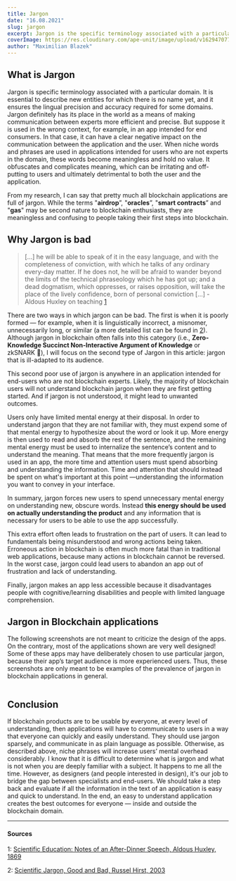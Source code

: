 ```yaml
---
title: Jargon
date: "16.08.2021"
slug: jargon
excerpt: Jargon is the specific terminology associated with a particular field or area of activity. It is that jargon can have a negative impact on communication between professionals and laypeople. When niche words and phrases are used in applications that are intended for first time users, these unfamiliar words become meaningless jargon that provides no value. It clouds and complicates meaning, which is irritating and alienating to users, with potentially harmful consequences to all parties.
coverImage: https://res.cloudinary.com/ape-unit/image/upload/v1629470775/neueux/media/articles/Frame%202043.png
author: "Maximilian Blazek"
---
```


## What is Jargon

Jargon is specific terminology associated with a particular domain. It is essential to describe new entities for which there is no name yet, and it ensures the lingual precision and accuracy required for some domains. Jargon definitely has its place in the world as a means of making communication between experts more efficient and precise. But suppose it is used in the wrong context, for example, in an app intended for end consumers. In that case, it can have a clear negative impact on the communication between the application and the user. When niche words and phrases are used in applications intended for users who are not experts in the domain, these words become meaningless and hold no value. It obfuscates and complicates meaning, which can be irritating and off-putting to users and ultimately detrimental to both the user and the application.

From my research, I can say that pretty much all blockchain applications are full of jargon. While the terms "**airdrop**”, "**oracles**”, "**smart contracts**” and "**gas**" may be second nature to blockchain enthusiasts, they are meaningless and confusing to people taking their first steps into blockchain.

## Why Jargon is bad

> [...] he will be able to speak of it in the easy language, and with the completeness of conviction, with which he talks of any ordinary every-day matter. If he does not, he will be afraid to wander beyond the limits of the technical phraseology which he has got up; and a dead dogmatism, which oppresses, or raises opposition, will take the place of the lively confidence, born of personal conviction [...] - Aldous Huxley on teaching [1](#1)

There are two ways in which jargon can be bad. The first is when it is poorly formed — for example, when it is linguistically incorrect, a misnomer, unnecessarily long, or similar (a more detailed list can be found in [2](#2)). Although jargon in blockchain often falls into this category (i.e., **Zero-Knowledge Succinct Non-Interactive Argument of Knowledge** or zkSNARK 👀), I will focus on the second type of Jargon in this article: jargon that is ill-adapted to its audience.

This second poor use of jargon is anywhere in an application intended for end-users who are not blockchain experts. Likely, the majority of blockchain users will not understand blockchain jargon when they are first getting started. And if jargon is not understood, it might lead to unwanted outcomes.

Users only have limited mental energy at their disposal. In order to understand jargon that they are not familiar with, they must expend some of that mental energy to hypothesize about the word or look it up. More energy is then used to read and absorb the rest of the sentence, and the remaining mental energy must be used to internalize the sentence’s content and to understand the meaning. That means that the more frequently jargon is used in an app, the more time and attention users must spend absorbing and understanding the information. Time and attention that should instead be spent on what's important at this point —understanding the information you want to convey in your interface.

In summary, jargon forces new users to spend unnecessary mental energy on understanding new, obscure words. Instead **this energy should be used on actually understanding the product** and any information that is necessary for users to be able to use the app successfully.

This extra effort often leads to frustration on the part of users. It can lead to fundamentals being misunderstood and wrong actions being taken. Erroneous action in blockchain is often much more fatal than in traditional web applications, because many actions in blockchain cannot be reversed. In the worst case, jargon could lead users to abandon an app out of frustration and lack of understanding.

Finally, jargon makes an app less accessible because it disadvantages people with cognitive/learning disabilities and people with limited language comprehension.

## Jargon in Blockchain applications

The following screenshots are not meant to criticize the design of the apps. On the contrary, most of the applications shown are very well designed! Some of these apps may have deliberately chosen to use particular jargon, because their app’s target audience is more experienced users. Thus, these screenshots are only meant to be examples of the prevalence of jargon in blockchain applications in general.

<div class="article-grid article-jargon-image-grid">
  <div class="article-grid-span-3">
    <a href="/apps/app-1622214203974-gnosis-safe-elq6rg1tr/screen/qb1o7t1g5"><img class="article-grid-image" src="https://res.cloudinary.com/ape-unit/image/upload/v1629991540/neueux/media/articles/image10.jpg" alt=""></img></a>
  </div>

<div class="article-grid-span-1">
    <a href="/apps/app-1617876781719-lumi-wallet-azynqag3b/screen/od6hqu4e9">
        <img
            class="article-grid-image"
            src="https://res.cloudinary.com/ape-unit/image/upload/v1629991537/neueux/media/articles/image5.jpg"
            alt=""
        ></img>
    </a>
</div>

<div class="article-grid-span-1">
    <a href="/apps/app-1617869675070-brd-khnlkeubl/screen/oxfdghcfx">
        <img
            class="article-grid-image"
            src="https://res.cloudinary.com/ape-unit/image/upload/v1629991536/neueux/media/articles/image4.jpg"
            alt=""
        ></img>
    </a>
</div>

<div class="article-grid-span-1">
    <a href="/apps/app-1617289773983-atomic-wallet-x3l28b4fg/screen/jfy7wlet0">
        <img
            class="article-grid-image"
            src="https://res.cloudinary.com/ape-unit/image/upload/v1629991535/neueux/media/articles/image1.jpg"
            alt=""
        ></img>
    </a>
</div>

<div class="article-grid-span-3">
    <a href="/apps/app-1621349700624-tornado-cash-eyynmsu1t/screen/ulz6yhdau">
        <img
            class="article-grid-image"
            src="https://res.cloudinary.com/ape-unit/image/upload/v1629991539/neueux/media/articles/image9.jpg"
            alt=""
        ></img>
    </a>
</div>

<div class="article-grid-span-3">
    <a href="/apps/app-1621347512156-opensea-phg2vice5/screen/2o6zmot5z">
        <img
            class="article-grid-image"
            src="https://res.cloudinary.com/ape-unit/image/upload/v1629991538/neueux/media/articles/image8.jpg"
            alt=""
        ></img>
    </a>
</div>

<div class="article-grid-span-1">
    <a href="/apps/app-1618389262827-trust-wallet-v6z58hamj/screen/nfzmo6g7g">
        <img
            class="article-grid-image"
            src="https://res.cloudinary.com/ape-unit/image/upload/v1629991534/neueux/media/articles/image.jpg"
            alt=""
        ></img>
    </a>
</div>

  <div class="article-grid-span-1">
    <a href="/apps/app-1617810727431-mew-wallet-p5eypx7wi/screen/bj9p9yx33"><img class="article-grid-image" src="https://res.cloudinary.com/ape-unit/image/upload/v1629991581/neueux/media/articles/image3.png" alt=""></img></a>
  </div>
</div>

## Conclusion

If blockchain products are to be usable by everyone, at every level of understanding, then applications will have to communicate to users in a way that everyone can quickly and easily understand. They should use jargon sparsely, and communicate in as plain language as possible. Otherwise, as described above, niche phrases will increase users’ mental overhead considerably. I know that it is difficult to determine what is jargon and what is not when you are deeply familiar with a subject. It happens to me all the time. However, as designers (and people interested in design), it's our job to bridge the gap between specialists and end-users. We should take a step back and evaluate if all the information in the text of an application is easy and quick to understand. In the end, an easy to understand application creates the best outcomes for everyone — inside and outside the blockchain domain.

---

#### Sources

1: <a name="1" href="https://mathcs.clarku.edu/huxley/CE3/SciEd.html">Scientific Education: Notes of an After-Dinner Speech, Aldous Huxley, 1869</a>

2: <a name="2" href="https://journals.sagepub.com/doi/10.2190/J8JJ-4YD0-4R00-G5N0">Scientific Jargon, Good and Bad, Russel Hirst, 2003</a>
